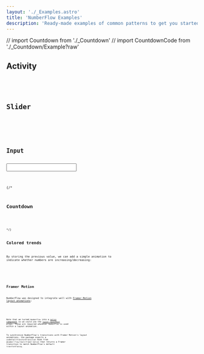 ```yaml
---
layout: './_Examples.astro'
title: 'NumberFlow Examples'
description: 'Ready-made examples of common patterns to get you started with NumberFlow.'
---
```

// import Countdown from './_Countdown'
// import CountdownCode from './_Countdown/Example?raw'

## Activity

<Activity client:visible>
<Code code={ActivityCode} lang="tsx" />
</Activity>

## Slider

<Slider client:visible>
<Code code={SliderCode} lang="tsx" />
</Slider>

## Input

<Input client:visible>
<Code code={InputCode} lang="tsx" />
</Input>

{/*
## Countdown

<Countdown client:visible>
<Code code={CountdownCode} lang="tsx" />
</Countdown>
*/}

## Colored trends

By storing the previous value,
we can add a simple animation to indicate whether numbers are increasing/decreasing:

<ColoredTrends client:visible>
<Code code={ColoredTrendsCode} lang="tsx" />
</ColoredTrends>

## Framer Motion

NumberFlow was designed to integrate well with [Framer Motion layout animations](https://www.framer.com/motion/layout-animations/):

<FramerMotionLayoutAnimations client:visible>
<Code code={FramerMotionLayoutAnimationsCode} lang="tsx" />
</FramerMotionLayoutAnimations>

Note that we turned `NumberFlow` into a [`motion` component](https://www.framer.com/motion/component/#custom-components) so we could use the [`layout layoutRoot`](https://www.framer.com/motion/layout-animations/###item-is-performing-unwanted-layout-animations-as-surrounding-content-changes) props.
These are required whenever `NumberFlow` is used within a layout animation.

To synchronize NumberFlow's transitions with Framer Motion's layout animations,
the package exports a `useDefaultTransformTransition` hook from `@number-flow/react/framer-motion` that
returns a Framer transition to match NumberFlow's default `transformTiming`.